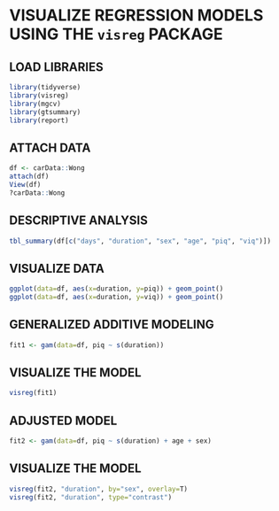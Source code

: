 # VISUALIZE REGRESSION MODELS USING THE `visreg` PACKAGE

## **LOAD LIBRARIES**

```{r}
library(tidyverse)
library(visreg)
library(mgcv)
library(gtsummary)
library(report)
```

## **ATTACH DATA**

```{r}
df <- carData::Wong
attach(df)
View(df)
?carData::Wong
```

## **DESCRIPTIVE ANALYSIS**

```{r}
tbl_summary(df[c("days", "duration", "sex", "age", "piq", "viq")])
```

## VISUALIZE DATA

```{r}
ggplot(data=df, aes(x=duration, y=piq)) + geom_point()
ggplot(data=df, aes(x=duration, y=viq)) + geom_point()
```

## GENERALIZED ADDITIVE MODELING

```{r}
fit1 <- gam(data=df, piq ~ s(duration))
```

## VISUALIZE THE MODEL

```{r}
visreg(fit1)
```

## ADJUSTED MODEL

```{r}
fit2 <- gam(data=df, piq ~ s(duration) + age + sex)
```

## VISUALIZE THE MODEL

```{r}
visreg(fit2, "duration", by="sex", overlay=T)
visreg(fit2, "duration", type="contrast")
```
